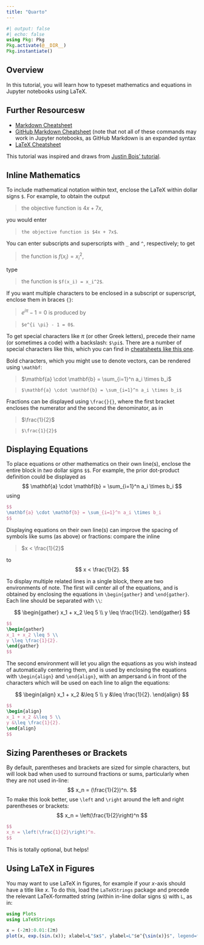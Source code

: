 ```yaml
---
title: "Quarto"
---
```



```julia
#| output: false
#| echo: false
using Pkg: Pkg
Pkg.activate(@__DIR__)
Pkg.instantiate()
```

## Overview

In this tutorial, you will learn how to typeset mathematics and equations in Jupyter notebooks using LaTeX. 

## Further Resourcesw

* [Markdown Cheatsheet](https://www.markdownguide.org/cheat-sheet/)
* [GitHub Markdown Cheatsheet](https://github.com/adam-p/markdown-here/wiki/Markdown-Cheatsheet) (note that not all of these commands may work in Jupyter notebooks, as GitHub Markdown is an expanded syntax
* [LaTeX Cheatsheet](https://ctan.math.washington.edu/tex-archive/info/undergradmath/undergradmath.pdf)

This tutorial was inspired and draws from [Justin Bois' tutorial](http://chebe163.caltech.edu/2018w/handouts/intro_to_latex.html).

## Inline Mathematics

To include mathematical notation within text, enclose the LaTeX within dollar signs `$`. For example, to obtain the output 

> the objective function is $4x + 7x$,

you would enter

> `the objective function is $4x + 7x$`.

You can enter subscripts and superscripts with `_` and `^`, respectively; to get 

> the function is $f(x_i) = x_i^2$,

type

> the function is `$f(x_i) = x_i^2$`.

If you want multiple characters to be enclosed in a subscript or superscript, enclose them in braces `{}`:

> $e^{i \pi} - 1 = 0$
is produced by

> `$e^{i \pi} - 1 = 0$`.

To get special characters like $\pi$ (or other Greek letters), precede their name (or sometimes a code) with a backslash: `$\pi$`. There are a number of special characters like this, which you can find in [cheatsheets like this one](https://ctan.math.washington.edu/tex-archive/info/undergradmath/undergradmath.pdf).

Bold characters, which you might use to denote vectors, can be rendered using `\mathbf`:

> $\mathbf{a} \cdot \mathbf{b} = \sum_{i=1}^n a_i \times b_i$

> `$\mathbf{a} \cdot \mathbf{b} = \sum_{i=1}^n a_i \times b_i$`

Fractions can be displayed using `\frac{}{}`, where the first bracket encloses the numerator and the second the denominator, as in

> $\frac{1}{2}$

> `$\frac{1}{2}$`

## Displaying Equations

To place equations or other mathematics on their own line(s), enclose the entire block in *two* dollar signs `$$`. For example, the prior dot-product definition could be displayed as
$$
\mathbf{a} \cdot \mathbf{b} = \sum_{i=1}^n a_i \times b_i
$$
using

```latex
$$
\mathbf{a} \cdot \mathbf{b} = \sum_{i=1}^n a_i \times b_i
$$
```

Displaying equations on their own line(s) can improve the spacing of symbols like sums (as above) or fractions: compare the inline

> $x < \frac{1}{2}$

to 
$$
x < \frac{1}{2}.
$$

To display multiple related lines in a single block, there are two environments of note. The first will center all of the equations, and is obtained by enclosing the equations in `\begin{gather}` and `\end{gather}`. Each line should be separated with `\\`:

$$
\begin{gather}
x_1 + x_2 \leq 5 \\
y \leq \frac{1}{2}.
\end{gather}
$$

```latex
$$
\begin{gather}
x_1 + x_2 \leq 5 \\
y \leq \frac{1}{2}.
\end{gather}
$$
```

The second environment will let you align the equations as you wish instead of automatically centering them, and is used by enclosing the equations with `\begin{align}` and `\end{align}`, with an ampersand `&` in front of the characters which will be used on each line to align the equations:

$$
\begin{align}
x_1 + x_2 &\leq 5 \\
y &\leq \frac{1}{2}.
\end{align}
$$

```latex
$$
\begin{align}
x_1 + x_2 &\leq 5 \\
y &\leq \frac{1}{2}.
\end{align}
$$
```

## Sizing Parentheses or Brackets

By default, parentheses and brackets are sized for simple characters, but will look bad when used to surround fractions or sums, particularly when they are not used in-line:
$$
x_n = (\frac{1}{2})^n.
$$
To make this look better, use `\left` and `\right` around the left and right parentheses or brackets:
$$
x_n = \left(\frac{1}{2}\right)^n
$$

```latex
$$
x_n = \left(\frac{1}{2}\right)^n.
$$
```

This is totally optional, but helps!

## Using LaTeX in Figures

You may want to use LaTeX in figures, for example if your $x$-axis should have a title like $x$. To do this, load the `LaTeXStrings` package and precede the relevant LaTeX-formatted string (within in-line dollar signs `$`) with `L`, as in:

```julia
using Plots
using LaTeXStrings

x = (-2π):0.01:(2π)
plot(x, exp.(sin.(x)); xlabel=L"$x$", ylabel=L"$e^{\sin(x)}$", legend=false)
```